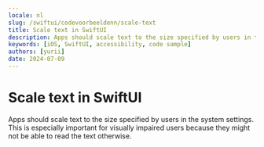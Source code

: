 ```yaml
---
locale: nl
slug: /swiftui/codevoorbeeldenn/scale-text
title: Scale text in SwiftUI
description: Apps should scale text to the size specified by users in the system settings.
keywords: [iOS, SwiftUI, accessibility, code sample]
authors: [yurii]
date: 2024-07-09
---
```


# Scale text in SwiftUI

Apps should scale text to the size specified by users in the system settings. This is especially important for visually impaired users because they might not be able to read the text otherwise.

<CodeSample id="text-scale" platform="swiftui" locale="nl"/>
